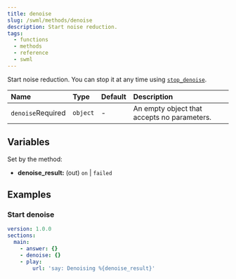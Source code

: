 ```yaml
---
title: denoise
slug: /swml/methods/denoise
description: Start noise reduction.
tags:
  - functions
  - methods
  - reference
  - swml
---
```


Start noise reduction. You can stop it at any time using [`stop_denoise`](./stop_denoise.mdx).

| Name                                                    | Type     | Default | Description                                 |
|:--------------------------------------------------------|:---------|:--------|:--------------------------------------------|
| `denoise`<span className="required-arg">Required</span> | `object` | -       | An empty object that accepts no parameters. |


## **Variables**

Set by the method:

- **denoise_result:** (out) `on` | `failed`

## **Examples**

### Start denoise

```yaml andJson
version: 1.0.0
sections:
  main:
    - answer: {}
    - denoise: {}
    - play:
        url: 'say: Denoising %{denoise_result}'
```
